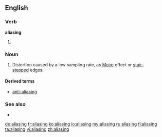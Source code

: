 ==English==

===Verb===
'''aliasing'''

# {{present participle of|alias}}

===Noun===
{{en-noun}}

# {{signal processing|graphics|sound recording}} Distortion caused by a low sampling rate, as [[Moire]] effect or [[stair-stepped]] edges.

====Derived terms====
* [[anti-aliasing]]

===See also===
* {{pedia}}

[[de:aliasing]]
[[fr:aliasing]]
[[ko:aliasing]]
[[io:aliasing]]
[[my:aliasing]]
[[ru:aliasing]]
[[fi:aliasing]]
[[ta:aliasing]]
[[vi:aliasing]]
[[zh:aliasing]]